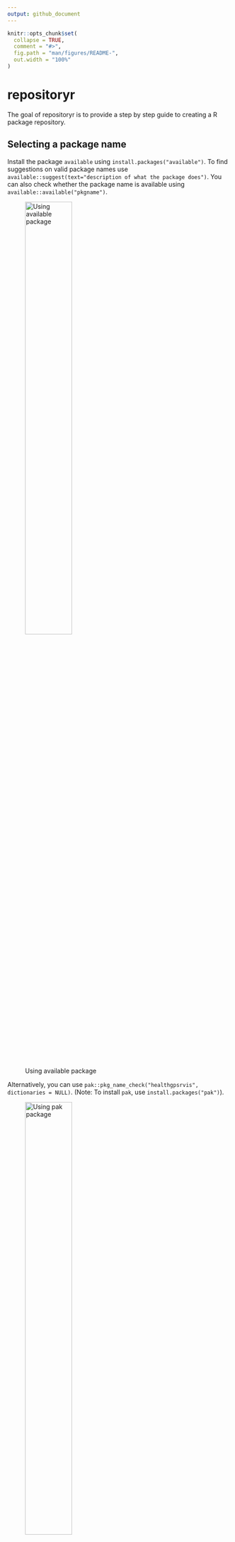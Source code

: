 ```yaml
---
output: github_document
---
```


<!-- README.md is generated from README.Rmd. Please edit that file -->

```r
knitr::opts_chunk$set(
  collapse = TRUE,
  comment = "#>",
  fig.path = "man/figures/README-",
  out.width = "100%"
)
```

# repositoryr

<!-- badges: start -->
<!-- badges: end -->

The goal of repositoryr is to provide a step by step guide to creating a R package repository.

## Selecting a package name

Install the package `available` using `install.packages("available")`. To find suggestions on valid package names use `available::suggest(text="description of what the package does")`. You can also check whether the package name is available using `available::available("pkgname")`.

![Using available package](inst/images/using_available.png){width=50%}

Alternatively, you can use `pak::pkg_name_check("healthgpsrvis", dictionaries = NULL)`. (Note: To install `pak`, use `install.packages("pak")`).

![Using pak package](inst/images/using_pak.png){width=50%}

## Creating a package

- In RStudio go to File -> New Project -> New Directory -> R Package. 
- Write the name of the package and select using renv and initialise git. 
- This will create a minimal package structure. 

## Create and connect with a GitHub repository

- Create a new repository on GitHub using the same name as the package. 
- Set the visibility permissions of this repository as suitable but DO NOT initialise this repository with anything. 
- Copy a clone URL of the repository to your clipboard.

More details: [Create and connect a GitHub repo](https://happygitwithr.com/existing-github-last.html#create-and-connect-a-github-repo-without-usethis)

## Connect local repo to GitHub repo

- Click on the “two purple boxes and a white square” in the Git pane. 
- Click “Add remote”. 
- Paste the GitHub repo’s URL here and pick a remote name, say, `origin` and click “Add”.
- Enter main as the branch name and make sure “Sync branch with remote” is checked and click “Create”.

## Connect local repo to GitHub repo with the command line

- In a shell, run the following (substituting with your URL):

```
git remote add origin https://github.com/ImperialCollegeLondon/repositoryr
git push --set-upstream origin main
```

- You should now be able to see all the project files you committed on the GitHub repo browser.


## Using `devtools`

- Install devtools in RStudio using `install.packages("devtools")`.
- It is a set of packages that support various aspects of package development (it includes the `usethis` package too).

## Using `devtools::check()`

- At this stage, you can try `devtools::check()` to see if there are any issues with the package.
- It should raise an issue about missing/non-standard license in the `DESCRIPTION` file. It will be fixed soon!

## Create website for your package

- Run `install.packages("pkgdown")`.
- To configure the package to use and deploy pkgdown, run `usethis::use_pkgdown_github_pages()`.
- To preview your site locally before publishing, run `pkgdown::build_site()`.
- This will add the necessary components and sets up GitHub Actions for automatic site building when deploying. 
- Your `README.md` becomes the homepage, documentation in `man/` generates a function reference, and vignettes will be rendered into `articles/`.

## Installation

You can install the development version of repositoryr from [GitHub](https://github.com/) with:

``` r
# install.packages("pak")
pak::pak("ImperialCollegeLondon/repositoryr")
```

## Example

This is a basic example which shows you how to solve a common problem:

```r
library(repositoryr)
## basic example code
```

What is special about using `README.Rmd` instead of just `README.md`? You can include R chunks like so:

```r
summary(cars)
```

You'll still need to render `README.Rmd` regularly, to keep `README.md` up-to-date. `devtools::build_readme()` is handy for this.

You can also embed plots, for example:

```r
plot(pressure)
```

In that case, don't forget to commit and push the resulting figure files, so they display on GitHub and CRAN.
